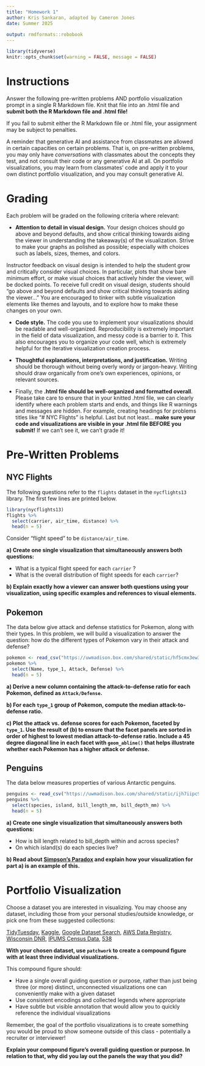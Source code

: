 ```yaml
---
title: "Homework 1"
author: Kris Sankaran, adapted by Cameron Jones
date: Summer 2025
  
output: rmdformats::robobook
---
```


```r
library(tidyverse)
knitr::opts_chunk$set(warning = FALSE, message = FALSE)
```

# Instructions

Answer the following pre-written problems AND portfolio visualization prompt in a single R Markdown file. Knit that file into an .html file and **submit both the R Markdown file and .html file!**

If you fail to submit either the R Markdown file or .html file, your assignment may be subject to penalties.

A reminder that generative AI and assistance from classmates are allowed in certain capacities on certain problems. That is, on pre-written problems, you may only have *conversations* with classmates about the concepts they test, and not consult their code or any generative AI at all. On portfolio visualizations, you may learn from classmates' code and apply it to your own distinct portfolio visualization, and you may consult generative AI.

# Grading

Each problem will be graded on the following criteria where relevant:

- **Attention to detail in visual design.** Your design choices should go above and beyond defaults, and show critical thinking towards aiding the viewer in understanding the takeaway(s) of the visualization. Strive to make your graphs as polished as possible; especially with choices such as labels, sizes, themes, and colors. 

Instructor feedback on visual design is intended to help the student grow and critically consider visual choices. In particular, plots that show bare minimum effort, or make visual choices that actively hinder the viewer, will be docked points. To receive full credit on visual design, students should "go above and beyond defaults and show critical thinking towards aiding the viewer..." You are encouraged to tinker with subtle visualization elements like themes and layouts, and to explore how to make these changes on your own.

- **Code style.** The code you use to implement your visualizations should be readable and well-organized. Reproducibility is extremely important in the field of data visualization, and messy code is a barrier to it. This also encourages you to organize your code well, which is extremely helpful for the iterative visualization creation process. 

- **Thoughtful explanations, interpretations, and justification.** Writing should be thorough without being overly wordy or jargon-heavy. Writing should draw organically from one's own experiences, opinions, or relevant sources.

- Finally, the **.html file should be well-organized and formatted overall**. Please take care to ensure that in your knitted .html file, we can clearly identify where each problem starts and ends, and things like R warnings and messages are hidden. For example, creating headings for problems titles like "# NYC Flights" is helpful. Last but not least... **make sure your code and visualizations are visible in your .html file BEFORE you submit!** If we can't see it, we can't grade it!

# Pre-Written Problems

## NYC Flights

The following questions refer to the `flights` dataset in the `nycflights13` library. The first few lines are printed below.

```r
library(nycflights13)
flights %>% 
  select(carrier, air_time, distance) %>% 
  head(n = 5)
```

Consider "flight speed" to be `distance/air_time`.

**a) Create one single visualization that simultaneously answers both questions:** 

- What is a typical flight speed for each `carrier` ?
- What is the overall distribution of flight speeds for each `carrier`?

**b) Explain exactly how a viewer can answer both questions using your visualization, using specific examples and references to visual elements.**

## Pokemon

The data below give attack and defense statistics for Pokemon, along with their types. In this problem, we will build a visualization to answer the question: how do the different types of Pokemon vary in their attack and defense?

```r
pokemon <- read_csv("https://uwmadison.box.com/shared/static/hf5cmx3ew3ch0v6t0c2x56838er1lt2c.csv")
pokemon %>% 
  select(Name, type_1, Attack, Defense) %>% 
  head(n = 5)
```

**a) Derive a new column containing the attack-to-defense ratio for each Pokemon, defined as `Attack/Defense`.**

**b) For each `type_1` group of Pokemon, compute the median attack-to-defense ratio.**

**c) Plot the attack vs. defense scores for each Pokemon, faceted by `type_1`. Use the result of (b) to ensure that the facet panels are sorted in order of highest to lowest median attack-to-defense ratio. Include a 45 degree diagonal line in each facet with `geom_abline()` that helps illustrate whether each Pokemon has a higher attack or defense.** 

## Penguins

The data below measures properties of various Antarctic penguins.

```r
penguins <- read_csv("https://uwmadison.box.com/shared/static/ijh7iipc9ect1jf0z8qa2n3j7dgem1gh.csv")
penguins %>% 
  select(species, island, bill_length_mm, bill_depth_mm) %>% 
  head(n = 5)
```

**a) Create one single visualization that simultaneously answers both questions:**

- How is bill length related to bill_depth within and across species?
- On which island(s) do each species live?

**b) Read about [Simpson's Paradox](https://en.wikipedia.org/wiki/Simpson%27s_paradox) and explain how your visualization for part a) is an example of this.**

# Portfolio Visualization

Choose a dataset you are interested in visualizing. You may choose any dataset, including those from your personal studies/outside knowledge, or pick one from these suggested collections:

[TidyTuesday](https://github.com/rfordatascience/tidytuesday#datasets), [Kaggle](https://www.kaggle.com/datasets), [Google Dataset Search](https://datasetsearch.research.google.com/), [AWS Data Registry](https://registry.opendata.aws/), [Wisconsin DNR](https://data-wi-dnr.opendata.arcgis.com/), [IPUMS Census Data](https://www.ipums.org/), [538](https://github.com/fivethirtyeight/data/)

**With your chosen dataset, use `patchwork` to create a compound figure with at least three individual visualizations.**

This compound figure should:

- Have a single overall guiding question or purpose, rather than just being three (or more) distinct, unconnected visualizations one can conveniently make with a given dataset
- Use consistent encodings and collected legends where appropriate
- Have subtle but visible annotation that would allow you to quickly reference the individual visualizations

Remember, the goal of the portfolio visualizations is to create something you would be proud to show someone outside of this class - potentially a recruiter or interviewer!

**Explain your compound figure's overall guiding question or purpose. In relation to that, why did you lay out the panels the way that you did?**
